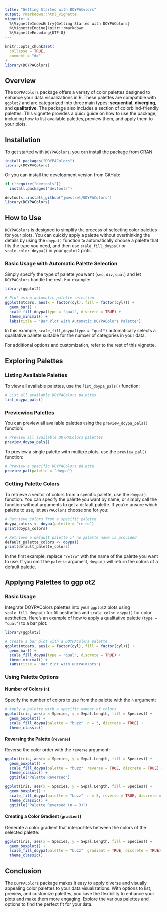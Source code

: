 ```yaml
---
title: "Getting Started with DOYPAColors"
output: rmarkdown::html_vignette
vignette: >
  %\VignetteIndexEntry{Getting Started with DOYPAColors}
  %\VignetteEngine{knitr::rmarkdown}
  %\VignetteEncoding{UTF-8}
---
```


```r
knitr::opts_chunk$set(
  collapse = TRUE,
  comment = "#>"
)
library(DOYPAColors)
```

## Overview

The `DOYPAColors` package offers a variety of color palettes designed to enhance your data visualizations in R. These palettes are compatible with `ggplot2` and are categorized into three main types: **sequential**, **diverging**, and **qualitative**. The package also includes a section of colorblind-friendly palettes. This vignette provides a quick guide on how to use the package, including how to list available palettes, preview them, and apply them to your plots.

## Installation

To get started with `DOYPAColors`, you can install the package from CRAN:

```r
install.packages("DOYPAColors")
library(DOYPAColors)
```

Or you can install the development version from GitHub:

```r
if (!require("devtools")) 
  install.packages("devtools")

devtools::install_github("jmestret/DOYPAColors")
library(DOYPAColors)
```

## How to Use

`DOYPAColors` is designed to simplify the process of selecting color palettes for your plots. You can quickly apply a palette without overthinking the details by using the `doypa()` function to automatically choose a palette that fits the type you need, and then use `scale_fill_doypa()` or `scale_color_doypa()` in your `ggplot2` plots.

### Basic Usage with Automatic Palette Selection

Simply specify the type of palette you want (`seq`, `div`, `qual`) and let `DOYPAColors` handle the rest. For example:

```r
library(ggplot2)

# Plot using automatic palette selection
ggplot(mtcars, aes(x = factor(cyl), fill = factor(cyl))) +
  geom_bar() +
  scale_fill_doypa(type = "qual", discrete = TRUE) +
  theme_minimal() +
  labs(title = "Bar Plot with Automatic DOYPAColors Palette")
```

In this example, `scale_fill_doypa(type = "qual")` automatically selects a qualitative palette suitable for the number of categories in your data.

For additional options and customization, refer to the rest of this vignette.

## Exploring Palettes

### Listing Available Palettes

To view all available palettes, use the `list_doypa_pals()` function:

```r
# List all available DOYPAColors palettes
list_doypa_pals()
```

### Previewing Palettes

You can preview all available palettes using the `preview_doypa_pals()` function:

```r
# Preview all available DOYPAColors palettes
preview_doypa_pals()
```

To preview a single palette with multiple plots, use the `preview_pal()` function:

```r
# Preview a specific DOYPAColors palette
preview_pal(palette = "doypa")
```

### Getting Palette Colors

To retrieve a vector of colors from a specific palette, use the `doypa()` function. You can specify the palette you want by name, or simply call the function without arguments to get a default palette. If you're unsure which palette to use, let `DOYPAColors` choose one for you:

```r
# Retrieve colors from a specific palette
doypa_colors <- doypa(palette = "retro")
print(doypa_colors)

# Retrieve a default palette if no palette name is provided
default_palette_colors <- doypa()
print(default_palette_colors)
```

In the first example, replace `"retro"` with the name of the palette you want to use. If you omit the `palette` argument, `doypa()` will return the colors of a default palette.

## Applying Palettes to ggplot2

### Basic Usage

Integrate DOYPAColors palettes into your `ggplot2` plots using `scale_fill_doypa()` for fill aesthetics and `scale_color_doypa()` for color aesthetics. Here’s an example of how to apply a qualitative palette (`type = "qual"`) to a bar plot:

```r
library(ggplot2)

# Create a bar plot with a DOYPAColors palette
ggplot(mtcars, aes(x = factor(cyl), fill = factor(cyl))) +
  geom_bar() +
  scale_fill_doypa(type = "qual", discrete = TRUE) +
  theme_minimal() +
  labs(title = "Bar Plot with DOYPAColors")
```

### Using Palette Options

#### Number of Colors (`n`)

Specify the number of colors to use from the palette with the `n` argument:

```r
# Apply a palette with a specific number of colors
ggplot(iris, aes(x = Species, y = Sepal.Length, fill = Species)) +
  geom_boxplot() +
  scale_fill_doypa(palette = "buzz", n = 3, discrete = TRUE) +
  theme_classic()
```

#### Reversing the Palette (`reverse`)

Reverse the color order with the `reverse` argument:

```r
ggplot(iris, aes(x = Species, y = Sepal.Length, fill = Species)) +
  geom_boxplot() +
  scale_fill_doypa(palette = "buzz", reverse = TRUE, discrete = TRUE) +
  theme_classic() +
  ggtitle("Palette Reversed")

ggplot(iris, aes(x = Species, y = Sepal.Length, fill = Species)) +
  geom_boxplot() +
  scale_fill_doypa(palette = "buzz", n = 3, reverse = TRUE, discrete = TRUE) +
  theme_classic() +
  ggtitle("Palette Reversed (n = 3)")
```

#### Creating a Color Gradient (`gradient`)

Generate a color gradient that interpolates between the colors of the selected palette:

```r
ggplot(iris, aes(x = Species, y = Sepal.Length, fill = Species)) +
  geom_boxplot() +
  scale_fill_doypa(palette = "buzz", gradient = TRUE, discrete = TRUE) +
  theme_classic()
```

## Conclusion

The `DOYPAColors` package makes it easy to apply diverse and visually appealing color palettes to your data visualizations. With options to list, preview, and customize palettes, you have the flexibility to enhance your plots and make them more engaging. Explore the various palettes and options to find the perfect fit for your data.
